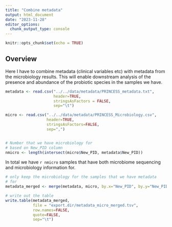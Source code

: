 ```yaml
---
title: "Combine metadata"
output: html_document
date: "2023-11-28"
editor_options: 
  chunk_output_type: console
---
```


```r
knitr::opts_chunk$set(echo = TRUE)
```

## Overview

Here I have to combine metadata (clinical variables etc) with metadata from the microbiology results. This will enable downstream analysis of the presence and abundance of the probiotic species in the samples we have.

```r

metadata <- read.csv("../../data/metadata/PRINCESS_metadata.txt",
                     header=TRUE,
                     stringsAsFactors = FALSE,
                     sep="\t")

micro <- read.csv("../../data/metadata/PRINCESS_Microbiology.csv",
                  header=TRUE,
                  stringsAsFactors=FALSE,
                  sep=",")


# Number that we have microbiology for
# based on New_PID column
nmicro <- length(intersect(micro$New_PID, metadata$New_PID))
```

In total we have `r nmicro` samples that have both microbiome sequencing and microbiology information for.

```r

# only keep the microbiology for the samples that we have metadata
# for
metadata_merged <- merge(metadata, micro, by.x="New_PID", by.y="New_PID", all.x=TRUE, all.y=FALSE)

# write out the table
write.table(metadata_merged,
            file = "export.dir/metadata_micro_merged.tsv",
            row.names=FALSE,
            quote=FALSE,
            sep="\t")

```


